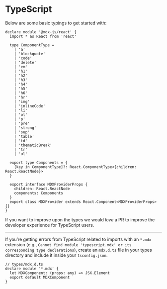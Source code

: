 # TypeScript

<!--
TODO: this feels like it’s placed weirdly.
Where could it go?
-->

Below are some basic typings to get started with:

```tsx
declare module '@mdx-js/react' {
  import * as React from 'react'

  type ComponentType =
    | 'a'
    | 'blockquote'
    | 'code'
    | 'delete'
    | 'em'
    | 'h1'
    | 'h2'
    | 'h3'
    | 'h4'
    | 'h5'
    | 'h6'
    | 'hr'
    | 'img'
    | 'inlineCode'
    | 'li'
    | 'ol'
    | 'p'
    | 'pre'
    | 'strong'
    | 'sup'
    | 'table'
    | 'td'
    | 'thematicBreak'
    | 'tr'
    | 'ul'

  export type Components = {
    [key in ComponentType]?: React.ComponentType<{children: React.ReactNode}>
  }

  export interface MDXProviderProps {
    children: React.ReactNode
    components: Components
  }
  export class MDXProvider extends React.Component<MDXProviderProps> {}
}
```

If you want to improve upon the types we would _love_ a PR to
improve the developer experience for TypeScript users.

---

If you’re getting errors from TypeScript related to imports with an `*.mdx`
extension (e.g., `Cannot find module 'typescript.mdx' or its corresponding type declarations`),
create an `mdx.d.ts` file in your types directory and include it inside your `tsconfig.json`.

```tsx
// types/mdx.d.ts
declare module '*.mdx' {
  let MDXComponent: (props: any) => JSX.Element
  export default MDXComponent
}
```
